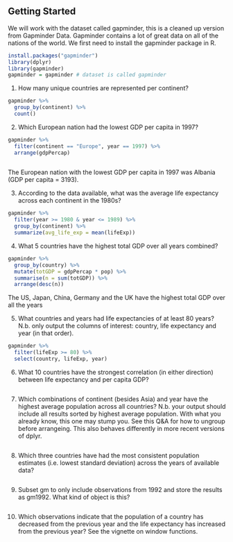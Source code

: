 

## Getting Started
We will work with the dataset called gapminder, this is a cleaned up version from Gapminder Data. Gapminder contains a lot of great data on all of the nations of the world. We first need to install the gapminder package in R.
```r
install.packages("gapminder")
library(dplyr)
library(gapminder)
gapminder = gapminder # dataset is called gapminder
```

1. How many unique countries are represented per continent?
```r
gapminder %>% 
  group_by(continent) %>%
  count()

```


2. Which European nation had the lowest GDP per capita in 1997?
```r
gapminder %>%
  filter(continent == "Europe", year == 1997) %>%
  arrange(gdpPercap)
  
```
The European nation with the lowest GDP per capita in 1997 was Albania (GDP per capita = 3193).

3. According to the data available, what was the average life expectancy across each continent in the 1980s?
```r
gapminder %>%
  filter(year >= 1980 & year <= 1989) %>% 
  group_by(continent) %>%
  summarize(avg_life_exp = mean(lifeExp))

```


4. What 5 countries have the highest total GDP over all years combined?
```r
gapminder %>% 
  group_by(country) %>%
  mutate(totGDP = gdpPercap * pop) %>%
  summarise(n = sum(totGDP)) %>%
  arrange(desc(n))
```
The US, Japan, China, Germany and the UK have the highest total GDP over all the years

5. What countries and years had life expectancies of at least 80 years? N.b. only output the columns of interest: country, life expectancy and year (in that order).
```r
gapminder %>%
  filter(lifeExp >= 80) %>%
  select(country, lifeExp, year)

```


6. What 10 countries have the strongest correlation (in either direction) between life expectancy and per capita GDP?
```r


```


7.  Which combinations of continent (besides Asia) and year have the highest average population across all countries? N.b. your output should include all results sorted by highest average population. With what you already know, this one may stump you. See this Q&A for how to ungroup before arrangeing. This also behaves differently in more recent versions of dplyr.
```r

  
```


8.  Which three countries have had the most consistent population estimates (i.e. lowest standard deviation) across the years of available data?
```r


```


9.  Subset gm to only include observations from 1992 and store the results as gm1992. What kind of object is this?
```r


```


10.  Which observations indicate that the population of a country has decreased from the previous year and the life expectancy has increased from the previous year? See the vignette on window functions.
```r


```
